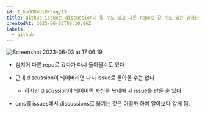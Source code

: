 ```yaml
---
id: I_kwDOB4HiUc5nqy13
title: github issue는 discussion이 될 수도 있고 다른 repo로 갈 수도 있는 엄청난 존재이다
createdAt: 2023-06-03T08:10:06Z
labels:
  - github
---
```


![Screenshot 2023-06-03 at 17 06 19](https://github.com/sehyunchung/til/assets/31644638/75e9a725-49fa-48b6-96e3-73ddf75fe255)

- 심지어 다른 repo로 갔다가 다시 돌아올수도 있다
- 근데 discussion이 되어버리면 다시 issue로 돌아올 수는 없다
  - 하지만 discussion이 되어버린 자신을 복제해 새 issue를 만들 순 있다

- cms를 issues에서 discussions로 옮기는 것은 어떨까 하여 알아보다 알게 됨.
